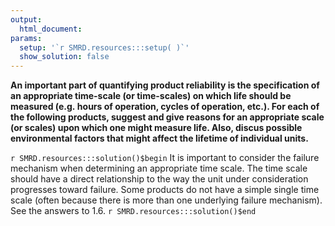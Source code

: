 ```yaml
---
output:
  html_document:
params:
  setup: '`r SMRD.resources:::setup( )`'
  show_solution: false
---
```


__An important part of quantifying product reliability is the specification of an appropriate time-scale (or time-scales) on which life should be measured (e.g. hours of operation, cycles of operation, etc.).  For each of the following products, suggest and give reasons for an appropriate scale (or scales) upon which one might measure life.  Also, discus possible environmental factors that might affect the lifetime of individual units.__

`r SMRD.resources:::solution()$begin`
It is important to consider the failure mechanism when determining an appropriate time scale. The time scale should have a direct relationship to the way the unit under consideration progresses toward failure. Some products do not have a simple single time scale (often because there is more than one underlying failure mechanism). See the answers to 1.6.
`r SMRD.resources:::solution()$end`
